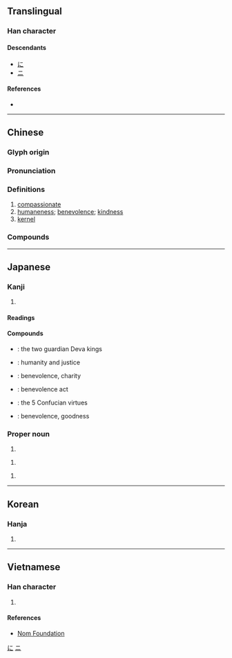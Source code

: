 {{character info/new}}
{{also|忈}}
==Translingual==
===Han character===
{{Han char|rn=9|rad=人|as=02|sn=4|four=21210|canj=OMM|ids=⿰亻二}}

====Descendants====
* [[に]]
* [[ニ]]

====References====
* {{Han ref|kx=0091.070|dkj=00349|dj=0193.010|hdz=10107.010|uh=4EC1|ud=20161|bh=A4AF|bd=42159}}

[[Category:Han characters from which hiragana were derived|に]]
[[Category:Han characters from which katakana were derived|ニ]]

----

==Chinese==
{{zh-forms|alt=𡰥,忎,忈}}

===Glyph origin===
{{Han etym}}

===Pronunciation===
{{zh-pron
|m=rén
|c=jan4
|h=
|mn=qz,tp,xm:lîn/kh,zz:jîn
|w=
|mc=y
|oc=y
|ma=
|cat=a,n
}}

===Definitions===
{{zh-hanzi}}

# [[compassionate]]
# [[humaneness]]; [[benevolence]]; [[kindness]]
# [[kernel]]

===Compounds===
{{zh-der|居仁由義|仁者|仁兄|依仁|仁風|仁壽|仁至義盡|仁言利博|仁德|仁愛|仁者樂山|仁政|宅心仁慈|仁洽|仁宇|不仁不義|仁愛之家|仁尊|仁丹|仁民愛物|志士仁人|宋襄之仁|仁瑞|仁智互見|仁義道德|婦人之仁|仁弟|大仁大義|仁術|履仁蹈義|壯烈成仁|仁厚|仁君|仁人志士|剛愎不仁|宋仁宗|仁心仁術|安仁鬢秋|宅心仁厚|仁義之師|一視同仁|同仁|仁心|仁人君子|仁慈|不仁|大仁|仁昭法外|仁惠|寬仁大度|布德施仁|仁聲|冠道履仁|仁王|奉揚仁風|仁恕|仁澤|仁人|仁孝|假仁假義|仁波切|尸鳩之仁|亞麻仁油|仁義|施仁布德|杏仁粉|杏仁茶|發政施仁|敦仁|種仁|施仁布恩|砂仁|積德累仁|桃仁|瞳仁|歸仁|求仁得仁|核仁|法外施仁|當仁不讓|瓜子仁|煦仁孑義|為富不仁|為仁不富|杏仁槽|杏仁|瓜仁|成仁|果仁|殘暴不仁|殷有三仁|止戈興仁|欖仁樹|成仁取義|松仁|杏仁豆腐|智仁勇|殺身成仁|施仁布澤|杏仁油|知水仁山|苡仁|觀過知仁|薏苡仁|絕仁棄義|見仁見知|麻仁|聖手仁心|至仁|麻痺不仁|麻木不仁|見智見仁|義粟仁漿|里仁為美|輔仁大學|純仁|見仁見智|蝦仁|薏仁}}

----

==Japanese==

===Kanji===
{{ja-kanji|grade=6|rs=人02}}

# {{l|en|benevolence}}

====Readings====
{{ja-readings
|goon=に, にん
|kanon=じん
|nanori=きみ, く, さと, しのぶ, じ, と, のり, ひと, ひとし, ひろ, ひろし, まこと, まさ, まさし, やす, よし
}}

====Compounds====
{{der-top|Compounds}}
* {{ja-r|仁王|におう}}: the two guardian Deva kings
* {{ja-r|仁義|じんぎ}}: humanity and justice
* {{ja-r|仁愛|じんあい}}: benevolence, charity
* {{ja-r|仁術|じんじゅつ}}: benevolence act
* {{ja-r|仁義礼智信|じんぎれいちしん}}: the 5 Confucian virtues
* {{ja-r|仁徳|じんとく}}: benevolence, goodness
{{der-bottom}}

===Proper noun===
{{ja-pos|ひとし|proper}}

# {{given name|male|lang=ja}}

{{ja-pos|じん|proper}}

# {{given name|male|lang=ja}}

{{ja-pos|まさし|proper}}

# {{given name|male|lang=ja}}

----

==Korean==

===Hanja===
{{ko-hanja|hangeul=인|rv=in|mr=in}}

# {{defn|lang=ko|sort=人02}}

----

==Vietnamese==

===Han character===
{{vi-hantu|[[nhân]], [[nhơn]]|rs=人02}}

# {{defn|lang=vi|sort=人02}}

====References====
* [http://nomfoundation.org/common/nom_details.php?codepoint=4ec1 Nom Foundation]